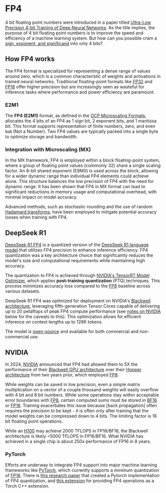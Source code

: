 <TableOfContents/>

# FP4

4 bit floating point numbers were introduced in a paper titled [Ultra-Low Precision 4-bit Training of Deep Neural Networks](https://papers.nips.cc/paper/2020/file/13b919438259814cd5be8cb45877d577-Paper.pdf). As the title implies, the purpose of 4 bit floating point numbers is to improve the speed and efficiency of a machine learning system. But how can you possible cram a [sign, exponent, and significand](/learn/floats) into only 4 bits?

## How FP4 works

The FP4 format is specialized for representing a dense range of values around zero, which is a common characteristic of weights and activations in trained neural networks. Traditional floating-point formats like [FP32](/format/fp32) and [FP16](/format/fp16) offer higher precision but are increasingly seen as wasteful for inference tasks where performance and power efficiency are paramount. 

### E2M1

The **FP4 (E2M1)** format, as defined in the [OCP Microscaling Formats](/spec/ocpmx), allocates the 4 bits of an FP4 as 1 sign bit, 2 exponent bits, and 1 mantissa bit. This format supports representation of finite numbers, zero, and even `NaN` (Not a Number). Two FP4 values are typically packed into a single byte to optimize storage and bandwidth.

### Integration with Microscaling (MX)

In the MX framework, FP4 is employed within a block floating-point system, where a group of floating point values (commonly 32) share a single scaling factor. An 8-bit shared exponent (E8M0) is used across the block, allowing for a wider dynamic range than individual FP4 elements could achieve alone. This structure balances the low precision of FP4 with the need for dynamic range. It has been shown that FP4 in MX format can lead to significant reductions in memory usage and computational overhead, with minimal impact on model accuracy.

Advanced methods, such as stochastic rounding and the use of random [Hadamard transforms](https://en.wikipedia.org/wiki/Hadamard_transform), have been employed to mitigate potential accuracy losses when training with FP4.

## DeepSeek R1

[DeepSeek R1 FP4](https://huggingface.co/nvidia/DeepSeek-R1-FP4) is a quantized version of the [DeepSeek R1 language model](https://api-docs.deepseek.com/news/news250120) that utilizes FP4 precision to enhance inference efficiency. FP4 quantization was a key architecture choice that significantly reduces the model's size and computational requirements while maintaining high accuracy.

The quantization to FP4 is achieved through [NVIDIA's TensorRT Model Optimizer](https://github.com/NVIDIA/TensorRT-Model-Optimizer), which applies **post-training quantization** (PTQ) techniques. This process minimizes accuracy loss compared to the [FP8](/numbers/quantize/fp8) baseline across various datasets.

DeepSeek R1 FP4 was optimized for deployment on NVIDIA's [Blackwell architecture](https://www.nvidia.com/en-us/data-center/technologies/blackwell-architecture/), leveraging fifth-generation Tensor Cores capable of delivering up to 20 petaflops of peak FP4 compute performance (see [notes on NVIDIA](#notes-on-nvidia) below for the caveats to this). This optimization allows for efficient inference on context lengths up to 128K tokens.

The model is [open-source](https://huggingface.co/nvidia/DeepSeek-R1-FP4) and available for both commercial and non-commercial use.

## NVIDIA

In 2024, [NVIDIA](#nvidia) announced that FP4 had allowed them to 5X the performance of their [Blackwell GPU architecture](https://www.nvidia.com/en-us/data-center/technologies/blackwell-architecture/) over their [Hopper architecture](https://www.nvidia.com/en-us/data-center/technologies/hopper-architecture/) from two years prior, which employed [FP8](/numbers/quantize/fp8). 

While weights can be saved in low precision, even a simple matrix multiplication on a vector of a couple thousand weights will easily overflow with 4 bit and 8 bit numbers. While some operations stay within acceptable error boundaries with [FP8](/numbers/quantize/fp8), certain computed sums must be stored in [BF16](/numbers/quantize/bf16) or [FP16](/numbers/quantize/fp16). Training exacerbates this issue because [back propagation] often requires the precision to be kept - it is often only after training that the model weights can be compressed down to 4 bits. The limiting factor is 16 bit floating point operations.

While an [H100](https://www.nvidia.com/en-us/data-center/h100/) may achieve 2000 TFLOPS in FP16/BF16, the Blackwell architecture is likely ~5000 TFLOPS in FP16/BF16. What NVIDIA has achieved in a single chip is about 250x performance of FP16 in 8 years.

### PyTorch

Efforts are underway to integrate FP4 support into major machine learning frameworks like [PyTorch](https://pytorch.org/docs/main/quantization.html), which currently supports a minimum quantization of [FP16](/numbers/quantize/fp16). There is [this research paper](https://github.com/nbasyl/LLM-FP4) that created a Pytorch implementation of FP4 quantization, and [this extension](https://github.com/aredden/torch-bnb-fp4) for providing FP4 operations as a Torch C++ extension.